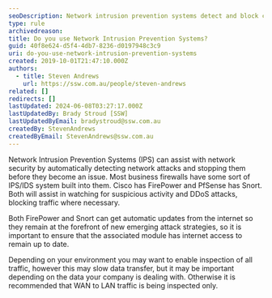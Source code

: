 ```yaml
---
seoDescription: Network intrusion prevention systems detect and block cyber attacks in real-time, safeguarding your business from data breaches and downtime.
type: rule
archivedreason:
title: Do you use Network Intrusion Prevention Systems?
guid: 40f8e624-d5f4-4db7-8236-d0197948c3c9
uri: do-you-use-network-intrusion-prevention-systems
created: 2019-10-01T21:47:10.000Z
authors:
  - title: Steven Andrews
    url: https://ssw.com.au/people/steven-andrews
related: []
redirects: []
lastUpdated: 2024-06-08T03:27:17.000Z
lastUpdatedBy: Brady Stroud [SSW]
lastUpdatedByEmail: bradystroud@ssw.com.au
createdBy: StevenAndrews
createdByEmail: StevenAndrews@ssw.com.au
---
```


Network Intrusion Prevention Systems (IPS) can assist with network security by automatically detecting network attacks and stopping them before they become an issue.
Most business firewalls have some sort of IPS/IDS system built into them. Cisco has FirePower and PfSense has Snort. Both will assist in watching for suspicious activity and DDoS attacks, blocking traffic where necessary.

Both FirePower and Snort can get automatic updates from the internet so they remain at the forefront of new emerging attack strategies, so it is important to ensure that the associated module has internet access to remain up to date.

Depending on your environment you may want to enable inspection of all traffic, however this may slow data transfer, but it may be important depending on the data your company is dealing with. Otherwise it is recommended that WAN to LAN traffic is being inspected only.

